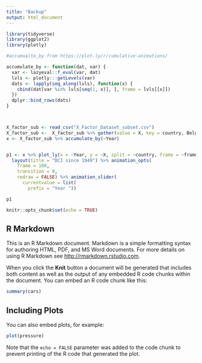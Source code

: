 ```yaml
---
title: "Backup"
output: html_document
---
```




```r
library(tidyverse)
library(ggplot2)
library(plotly)

#accumualte_by from https://plot.ly/r/cumulative-animations/

accumulate_by <- function(dat, var) {
  var <- lazyeval::f_eval(var, dat)
  lvls <- plotly:::getLevels(var)
  dats <- lapply(seq_along(lvls), function(x) {
    cbind(dat[var %in% lvls[seq(1, x)], ], frame = lvls[[x]])
  })
  dplyr::bind_rows(dats)
}



X_factor_sub <- read_csv("X_Factor_Dataset_subset.csv")
X_factor_sub <-  X_factor_sub %>% gather(value = X, key = country, Belgium:Iraq)
x <- X_factor_sub %>% accumulate_by(~Year)


p1 <- x %>% plot_ly(x = ~Year, y = ~X, split = ~country, frame = ~frame, type='scatter', mode = 'lines', line = list(simplyfy = F) ) %>%
  layout(title = "DCI since 1949") %>% animation_opts(
    frame = 100, 
    transition = 0, 
    redraw = FALSE) %>% animation_slider(
      currentvalue = list(
        prefix = "Year "))

p1
```






```r
knitr::opts_chunk$set(echo = TRUE)
```

## R Markdown

This is an R Markdown document. Markdown is a simple formatting syntax for authoring HTML, PDF, and MS Word documents. For more details on using R Markdown see <http://rmarkdown.rstudio.com>.

When you click the **Knit** button a document will be generated that includes both content as well as the output of any embedded R code chunks within the document. You can embed an R code chunk like this:

```r
summary(cars)
```

## Including Plots

You can also embed plots, for example:

```r
plot(pressure)
```

Note that the `echo = FALSE` parameter was added to the code chunk to prevent printing of the R code that generated the plot.
